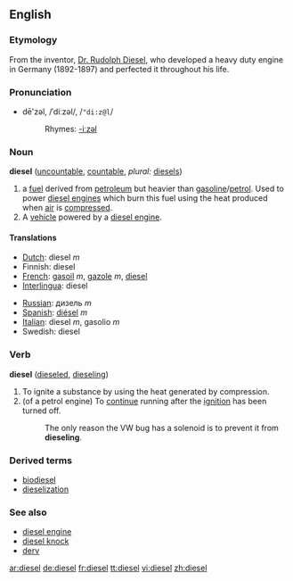 {{wikipedia}}
==English==
=== Etymology ===
From the inventor, [[w:Rudolph Diesel|Dr. Rudolph Diesel]], who developed a heavy duty engine in Germany (1892-1897) and perfected it throughout his life.

=== Pronunciation ===
*dē'zəl, /ˈdiːzəl/, /<tt>"di:z@l</tt>/
*:Rhymes: [[Rhymes:English:-iːzəl|-iːzəl]]

===Noun===
'''diesel''' ([[uncountable]], [[countable]], ''plural:'' [[diesels]])
#a [[fuel]] derived from [[petroleum]] but heavier than [[gasoline]]/[[petrol]]. Used to power [[diesel engine]]s which burn this fuel using the heat produced when [[air]] is [[compress]]ed.
#A [[vehicle]] powered by a [[diesel engine]].

====Translations====
{{top}}
*[[Dutch]]: diesel ''m''
*Finnish: diesel
*[[French]]: [[gasoil]] ''m'', [[gazole]] ''m'', [[diesel]]
*[[Interlingua]]: diesel
{{mid}}
*[[Russian]]: дизель ''m''
*[[Spanish]]: [[diésel]] ''m''
*[[Italian]]: diesel ''m'', gasolio ''m''
*Swedish: diesel
{{bottom}}

===Verb===
'''diesel''' ([[dieseled]], [[dieseling]])
#To ignite a substance by using the heat generated by compression.
#(of a petrol engine) To [[continue]] running after the [[ignition]] has been turned off.
#:The only reason the VW bug has a solenoid is to prevent it from '''dieseling'''.

=== Derived terms ===
*[[biodiesel]]
*[[dieselization]]

===See also===
*[[diesel engine]]
*[[diesel knock]]
*[[derv]]

[[ar:diesel]]
[[de:diesel]]
[[fr:diesel]]
[[tt:diesel]]
[[vi:diesel]]
[[zh:diesel]]
